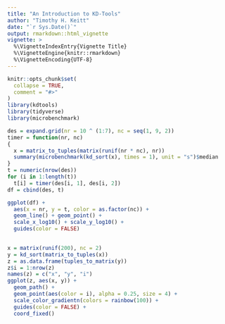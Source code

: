 ```yaml
---
title: "An Introduction to KD-Tools"
author: "Timothy H. Keitt"
date: "`r Sys.Date()`"
output: rmarkdown::html_vignette
vignette: >
  %\VignetteIndexEntry{Vignette Title}
  %\VignetteEngine{knitr::rmarkdown}
  %\VignetteEncoding{UTF-8}
---
```


```r
knitr::opts_chunk$set(
  collapse = TRUE,
  comment = "#>"
)
library(kdtools)
library(tidyverse)
library(microbenchmark)
```

```r
des = expand.grid(nr = 10 ^ (1:7), nc = seq(1, 9, 2))
timer = function(nr, nc)
{
  x = matrix_to_tuples(matrix(runif(nr * nc), nr))
  summary(microbenchmark(kd_sort(x), times = 1), unit = "s")$median
}
t = numeric(nrow(des))
for (i in 1:length(t))
  t[i] = timer(des[i, 1], des[i, 2])
df = cbind(des, t)
```

```r
ggplot(df) +
  aes(x = nr, y = t, color = as.factor(nc)) +
  geom_line() + geom_point() +
  scale_x_log10() + scale_y_log10() +
  guides(color = FALSE)
  
```

```r
x = matrix(runif(200), nc = 2)
y = kd_sort(matrix_to_tuples(x))
z = as.data.frame(tuples_to_matrix(y))
z$i = 1:nrow(z)
names(z) = c("x", "y", "i")
ggplot(z, aes(x, y)) +
  geom_path() +
  geom_point(aes(color = i), alpha = 0.25, size = 4) +
  scale_color_gradientn(colors = rainbow(100)) +
  guides(color = FALSE) +
  coord_fixed()
  
```


